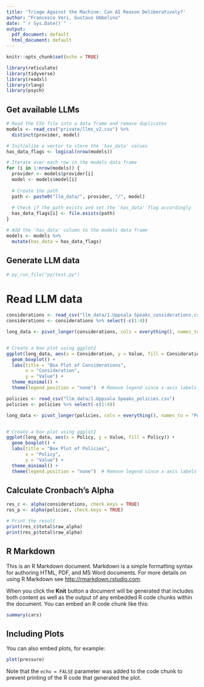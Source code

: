```yaml
---
title: 'Triage Against the Machine: Can AI Reason Deliberatively?'
author: "Francesco Veri, Gustavo Umbelino"
date: "`r Sys.Date()`"
output:
  pdf_document: default
  html_document: default
---
```


```r
knitr::opts_chunk$set(echo = TRUE)

library(reticulate)
library(tidyverse)
library(readxl)
library(rlang)
library(psych)

```

## Get available LLMs
```r

# Read the CSV file into a data frame and remove duplicates
models <- read_csv("private/llms_v2.csv") %>%
  distinct(provider, model)

# Initialize a vector to store the 'has_data' values
has_data_flags <- logical(nrow(models))

# Iterate over each row in the models data frame
for (i in 1:nrow(models)) {
  provider <- models$provider[i]
  model <- models$model[i]
  
  # Create the path
  path <- paste0("llm_data/", provider, "/", model)
  
  # Check if the path exists and set the 'has_data' flag accordingly
  has_data_flags[i] <- file.exists(path)
}

# Add the 'has_data' column to the models data frame
models <- models %>%
  mutate(has_data = has_data_flags)

```



## Generate LLM data

```r
# py_run_file("py/test.py")

```

# Read LLM data

```r

considerations <- read_csv("llm_data/1.Uppsala Speaks_considerations.csv")
considerations <- considerations %>% select(-c(1:4))

long_data <- pivot_longer(considerations, cols = everything(), names_to = "Consideration", values_to = "Value")


# Create a box plot using ggplot2
ggplot(long_data, aes(x = Consideration, y = Value, fill = Consideration)) +
  geom_boxplot() +
  labs(title = "Box Plot of Considerations",
       x = "Consideration",
       y = "Value") +
  theme_minimal() +
  theme(legend.position = "none")  # Remove legend since x-axis labels suffice

```

```r
policies <- read_csv("llm_data/1.Uppsala Speaks_policies.csv")
policies <- policies %>% select(-c(1:4))

long_data <- pivot_longer(policies, cols = everything(), names_to = "Policy", values_to = "Value")


# Create a box plot using ggplot2
ggplot(long_data, aes(x = Policy, y = Value, fill = Policy)) +
  geom_boxplot() +
  labs(title = "Box Plot of Policies",
       x = "Policy",
       y = "Value") +
  theme_minimal() +
  theme(legend.position = "none")  # Remove legend since x-axis labels suffice

```


## Calculate Cronbach's Alpha
```r
res_c <- alpha(considerations, check.keys = TRUE)
res_p <- alpha(policies, check.keys = TRUE)
```

```r
# Print the result
print(res_c$total$raw_alpha)
print(res_p$total$raw_alpha)
```



## R Markdown

This is an R Markdown document. Markdown is a simple formatting syntax for authoring HTML, PDF, and MS Word documents. For more details on using R Markdown see <http://rmarkdown.rstudio.com>.

When you click the **Knit** button a document will be generated that includes both content as well as the output of any embedded R code chunks within the document. You can embed an R code chunk like this:

```r
summary(cars)
```

## Including Plots

You can also embed plots, for example:

```r
plot(pressure)
```

Note that the `echo = FALSE` parameter was added to the code chunk to prevent printing of the R code that generated the plot.
